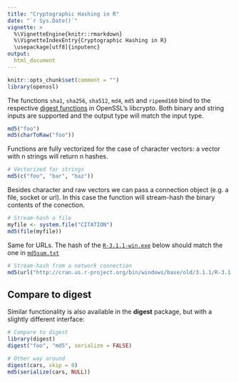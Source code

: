 ```yaml
---
title: "Cryptographic Hashing in R"
date: "`r Sys.Date()`"
vignette: >
  %\VignetteEngine{knitr::rmarkdown}
  %\VignetteIndexEntry{Cryptographic Hashing in R}
  \usepackage[utf8]{inputenc}  
output:
  html_document
---
```


```r
knitr::opts_chunk$set(comment = "")
library(openssl)
```

The functions `sha1`, `sha256`, `sha512`, `md4`, `md5` and `ripemd160` bind to the respective [digest functions](https://www.openssl.org/docs/manmaster/man1/dgst.html) in OpenSSL's libcrypto. Both binary and string inputs are supported and the output type will match the input type.

```r
md5("foo")
md5(charToRaw("foo"))
```

Functions are fully vectorized for the case of character vectors: a vector with n strings will return n hashes.

```r
# Vectorized for strings
md5(c("foo", "bar", "baz"))
```

Besides character and raw vectors we can pass a connection object (e.g. a file, socket or url). In this case the function will stream-hash the binary contents of the conection.

```r
# Stream-hash a file
myfile <- system.file("CITATION")
md5(file(myfile))
```

Same for URLs. The hash of the [`R-3.1.1-win.exe`](http://cran.us.r-project.org/bin/windows/base/old/3.1.1/R-3.1.1-win.exe) below should match the one in [`md5sum.txt`](http://cran.us.r-project.org/bin/windows/base/old/3.1.1/md5sum.txt) 

```r
# Stream-hash from a network connection
md5(url("http://cran.us.r-project.org/bin/windows/base/old/3.1.1/R-3.1.1-win.exe"))
```

## Compare to digest

Similar functionality is also available in the **digest** package, but with a slightly different interface:

```r
# Compare to digest
library(digest)
digest("foo", "md5", serialize = FALSE)

# Other way around
digest(cars, skip = 0)
md5(serialize(cars, NULL))
```
